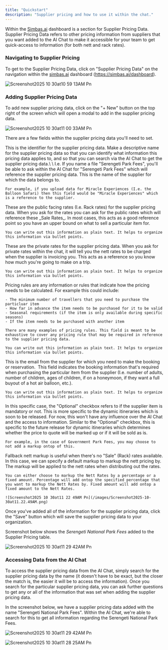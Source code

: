 ```yaml
---
title: "Quickstart"
description: "Supplier pricing and how to use it within the chat."
---
```


Within the [Simbas.ai](http://Simbas.ai) dashboard is a section for Supplier Pricing Data. Supplier Pricing Data refers to other pricing information from suppliers that you want added to the AI Chat to make it accessible for your team to get quick-access to information (for both nett and rack rates).

### Navigating to Supplier Pricing

To get to the Supplier Pricing Data, click on "Supplier Pricing Data" on the navigation within the [simbas.ai](http://simbas.ai) dashboard (https://simbas.ai/dashboard). 

![Screenshot2025 10 30at10 59 13AM Pn](/images/Screenshot2025-10-30at10.59.13AM.png)

### Adding Supplier Pricing Data

To add new supplier pricing data, click on the "+ New" button on the top right of the screen which will open a modal to add in the supplier pricing data.

![Screenshot2025 10 30at11 00 33AM Pn](/images/Screenshot2025-10-30at11.00.33AM.png)

There are a few fields within the supplier pricing data you'll need to set.

<AccordionGroup>
  <Accordion title="Name">
    This is the identifier for the supplier pricing data. Make a descriptive name for the supplier pricing data so that you can identify what information this pricing data applies to, and so that you can search via the AI Chat to get the supplier pricing data.\
    \
    I.e. If you name a file "Serengeti Park Fees", you'll be able to ask within the AI Chat for "Serengeti Park Fees" which will reference the supplier pricing data.
  </Accordion>
  <Accordion title="Supplier Name">
    This is the name of the supplier for which the data belongs to.

    For example, if you upload data for Miracle Experiences (I.e. the Balloon Safari) then this field would be "Miracle Experiences" which is a reference to the supplier.
  </Accordion>
  <Accordion title="Sale Rates">
    These are the public facing rates (I.e. Rack rates) for the supplier pricing data. When you ask for the rates you can ask for the public rates which will reference these _Sale Rates_. In most cases, this acts as a good reference point so you have an upper bound on what to sell a particular item for.

    You can write out this information as plain text. It helps to organize this information via bullet points.
  </Accordion>
  <Accordion title="Nett Rates">
    These are the private rates for the supplier pricing data. When you ask for private rates within the chat, it will tell you the nett rates to be charged when the supplier is invoicing you. This acts as a reference so you know how much you're going to make on a trip.

    You can write out this information as plain text. It helps to organize this information via bullet points.
  </Accordion>
  <Accordion title="Pricing Rules">
    Pricing rules are any information or rules that indicate how the pricing needs to be calculated. For example this could include:

    - The minimum number of travellers that you need to purchase the particluar item
    - How far in advance the item needs to be purchased for it to be valid
    - Seasonal requirements (if the item is only available during specific seasons)
    - If the item needs to be purchased with another item

    There are many examples of pricing rules. This field is meant to be exhaustive to cover any pricing rule that may be required in reference to the supplier pricing data.

    You can write out this information as plain text. It helps to organize this information via bullet points.
  </Accordion>
  <Accordion title="Supplier Reservation Email">
    This is the email from the supplier for which you need to make the booking or reservation. 
  </Accordion>
  <Accordion title="Booking Information Required">
    This field indicates the booking information that's required when purchasing the particular item from the supplier (I.e. number of adults, number of children, ages of children, if on a honeymoon, if they want a full buyout of a hot air balloon, etc.).

    You can write out this information as plain text. It helps to organize this information via bullet points.
  </Accordion>
  <Accordion title="Optional Checkbox">
    In this specific case, the "Optional" checkbox refers to if the supplier item is mandatory or not. This is more specific to the dynamic itineraries which is soon to be released. For now, this won't have any influence over the AI Chat and the access to information.
  </Accordion>
  <Accordion title="Markup Checkbox">
    Similar to the "Optional" checkbox, this is specific to the future release for dynamic itineraries which determines whether the price to quote will be marked up or if it will be sold as is. 

    For example, in the case of Government Park Fees, you may choose to not add a markup ontop of this.
  </Accordion>
  <Accordion title="Fallback Nett Markup">
    Fallback nett markup is useful when there's no "Sale" (Rack) rates available. In this case, we can specify a default markup to markup the nett pricing by. The markup will be applied to the nett rates when distributing out the rates.

    You can either choose to markup the Nett Rates by a percentage or a fixed amount. Percentage will add ontop the specified percentage that you want to markup the Nett Rates by. Fixed amount will add ontop a fixed amount to the Nett Rates.

    ![Screenshot2025 10 30at11 22 49AM Pn](/images/Screenshot2025-10-30at11.22.49AM.png)
  </Accordion>
</AccordionGroup>


Once you've added all of the information for the supplier pricing data, click the "Save" button which will save the supplier pricing data to your organization.

Screenshot below shows the _Serengeti National Park Fees_ added to the Supplier Pricing table.

![Screenshot2025 10 30at11 29 42AM Pn](/images/Screenshot2025-10-30at11.29.42AM.png)

### Accessing Data from the AI Chat

To access the supplier pricing data from the AI Chat, simply search for the supplier pricing data by the name (it doesn't have to be exact, but the closer the match is, the easier it will be to access the information). Once you search for the particular supplier pricing data, you can ask further questions to get any or all of the information that was set when adding the supplier pricing data.

In the screenshot below, we have a supplier pricing data added with the name "Serengeti National Park Fees". Within the AI Chat, we're able to search for this to get all information regarding the Serengeti National Park Fees.

![Screenshot2025 10 30at11 29 42AM Pn](/images/Screenshot2025-10-30at11.29.42AM.png)

![Screenshot2025 10 30at11 28 25AM Pn](/images/Screenshot2025-10-30at11.28.25AM.png)